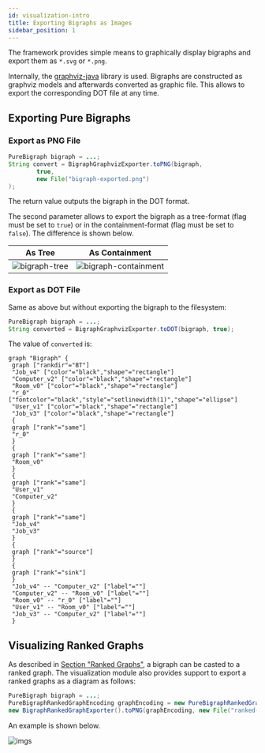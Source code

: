 ```yaml
---
id: visualization-intro
title: Exporting Bigraphs as Images
sidebar_position: 1
---
```


The framework provides simple means to graphically display bigraphs and
export them as `*.svg` or `*.png`.

Internally, the [graphviz-java](https://github.com/nidi3/graphviz-java) library is used. Bigraphs are constructed as
graphviz models and afterwards converted as graphic file. This allows to export the corresponding DOT file at any time.

## Exporting Pure Bigraphs
### Export as PNG File

```java
PureBigraph bigraph = ...;
String convert = BigraphGraphvizExporter.toPNG(bigraph,
        true,
        new File("bigraph-exported.png")
);
```

The return value outputs the bigraph in the DOT format.

The second parameter allows to export the bigraph as a tree-format (flag must be set to `true`) or in the containment-format (flag must be set to `false`).
The difference is shown below.

|As Tree | As Containment |
|---|---|
| ![bigraph-tree](../assets/visualization/ex_simple_tree.png) | ![bigraph-containment](../assets/visualization/ex_simple_nesting.png)  |

### Export as DOT File

Same as above but without exporting the bigraph to the filesystem:

```java
PureBigraph bigraph = ...;
String converted = BigraphGraphvizExporter.toDOT(bigraph, true);
```

The value of `converted` is:

```
graph "Bigraph" {
 graph ["rankdir"="BT"]
 "Job_v4" ["color"="black","shape"="rectangle"]
 "Computer_v2" ["color"="black","shape"="rectangle"]
 "Room_v0" ["color"="black","shape"="rectangle"]
 "r_0" ["fontcolor"="black","style"="setlinewidth(1)","shape"="ellipse"]
 "User_v1" ["color"="black","shape"="rectangle"]
 "Job_v3" ["color"="black","shape"="rectangle"]
 {
 graph ["rank"="same"]
 "r_0"
 }
 {
 graph ["rank"="same"]
 "Room_v0"
 }
 {
 graph ["rank"="same"]
 "User_v1"
 "Computer_v2"
 }
 {
 graph ["rank"="same"]
 "Job_v4"
 "Job_v3"
 }
 {
 graph ["rank"="source"]
 }
 {
 graph ["rank"="sink"]
 }
 "Job_v4" -- "Computer_v2" ["label"=""]
 "Computer_v2" -- "Room_v0" ["label"=""]
 "Room_v0" -- "r_0" ["label"=""]
 "User_v1" -- "Room_v0" ["label"=""]
 "Job_v3" -- "Computer_v2" ["label"=""]
 }
 ```

 ## Visualizing Ranked Graphs

 As described in [Section "Ranked Graphs"](../converter/rankedgraphs-converter), a bigraph can be casted to a ranked graph.
 The visualization module also provides support to export a ranked graphs as a diagram as follows:

```java
PureBigraph bigraph = ...;
PureBigraphRankedGraphEncoding graphEncoding = new PureBigraphRankedGraphEncoding(bigraph);
new BigraphRankedGraphExporter().toPNG(graphEncoding, new File("ranked-graph.png"));
```

An example is shown below.

![imgs](../assets/converter/rankedgraph-encoded.png)
